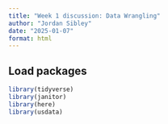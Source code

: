 ```yaml
---
title: "Week 1 discussion: Data Wrangling"
author: "Jordan Sibley"
date: "2025-01-07"
format: html
---
```


## Load packages 
```r
library(tidyverse)
library(janitor)
library(here)
library(usdata)
```

